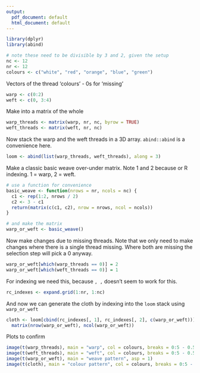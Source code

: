 ```yaml
---
output:
  pdf_document: default
  html_document: default
---
```

```r
library(dplyr)
library(abind)

# note these need to be divisible by 3 and 2, given the setup
nc <- 12
nr <- 12
colours <- c("white", "red", "orange", "blue", "green")
```

Vectors of the thread 'colours' - 0s for 'missing'

```r
warp <- c(0:2)
weft <- c(0, 3:4)
```

Make into a matrix of the whole

```r
warp_threads <- matrix(warp, nr, nc, byrow = TRUE)
weft_threads <- matrix(weft, nr, nc)
```

Now stack the warp and the weft threads in a 3D array. `abind::abind` is a convenience here.

```r
loom <- abind(list(warp_threads, weft_threads), along = 3)
```

Make a classic basic weave over-under matrix. Note 1 and 2 because or R indexing. 1 = warp, 2 = weft.

```r
# use a function for convenience
basic_weave <- function(nrows = nr, ncols = nc) {
  c1 <- rep(1:2, nrows / 2)
  c2 <- 3 - c1
  return(matrix(c(c1, c2), nrow = nrows, ncol = ncols))
}

# and make the matrix
warp_or_weft <- basic_weave()
```

Now make changes due to missing threads. Note that we only need to make changes where there is a single thread missing. Where both are missing the selection step will pick a 0 anyway.

```r
warp_or_weft[which(warp_threads == 0)] = 2
warp_or_weft[which(weft_threads == 0)] = 1
```

For indexing we need this, because `, , ` doesn't seem to work for this.

```r
rc_indexes <- expand.grid(1:nr, 1:nc)
```
 
And now we can generate the cloth by indexing into the `loom` stack using `warp_or_weft`

```r
cloth <- loom[cbind(rc_indexes[, 1], rc_indexes[, 2], c(warp_or_weft))] %>%
  matrix(nrow(warp_or_weft), ncol(warp_or_weft))
```

Plots to confirm

```r
image(t(warp_threads), main = "warp", col = colours, breaks = 0:5 - 0.5, asp = 1)
image(t(weft_threads), main = "weft", col = colours, breaks = 0:5 - 0.5, asp = 1)
image(t(warp_or_weft), main = "weave pattern", asp = 1)
image(t(cloth), main = "colour pattern", col = colours, breaks = 0:5 - 0.5, asp = 1)
```